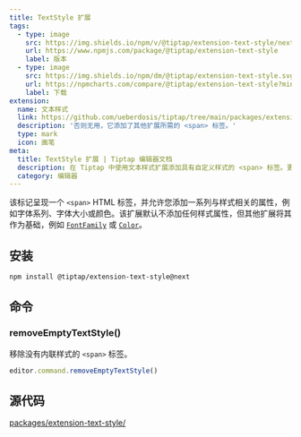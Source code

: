 ```yaml
---
title: TextStyle 扩展
tags:
  - type: image
    src: https://img.shields.io/npm/v/@tiptap/extension-text-style/next?label=版本
    url: https://www.npmjs.com/package/@tiptap/extension-text-style
    label: 版本
  - type: image
    src: https://img.shields.io/npm/dm/@tiptap/extension-text-style.svg
    url: https://npmcharts.com/compare/@tiptap/extension-text-style?minimal=true
    label: 下载
extension:
  name: 文本样式
  link: https://github.com/ueberdosis/tiptap/tree/main/packages/extension-text-style
  description: '否则无用，它添加了其他扩展所需的 <span> 标签。'
  type: mark
  icon: 画笔
meta:
  title: TextStyle 扩展 | Tiptap 编辑器文档
  description: 在 Tiptap 中使用文本样式扩展添加具有自定义样式的 <span> 标签。更多信息请查看我们的文档！
  category: 编辑器
---
```



该标记呈现一个 `<span>` HTML 标签，并允许您添加一系列与样式相关的属性，例如字体系列、字体大小或颜色。该扩展默认不添加任何样式属性，但其他扩展将其作为基础，例如 [`FontFamily`](/editor/extensions/functionality/fontfamily) 或 [`Color`](/editor/extensions/functionality/color)。

<CodeDemo path="/Marks/Textstyle" />

## 安装

```bash
npm install @tiptap/extension-text-style@next
```

## 命令

### removeEmptyTextStyle()

移除没有内联样式的 `<span>` 标签。

```js
editor.command.removeEmptyTextStyle()
```

## 源代码

[packages/extension-text-style/](https://github.com/ueberdosis/tiptap/blob/main/packages/extension-text-style/)